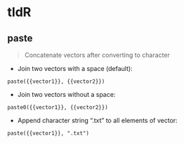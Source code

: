 # tldR

## paste

> Concatenate vectors after converting to character

- Join two vectors with a space (default):

`paste({{vector1}}, {{vector2}})`


- Join two vectors without a space:

`paste0({{vector1}}, {{vector2}})`


- Append character string ".txt" to all elements of vector:

`paste({{vector1}}, ".txt")`
